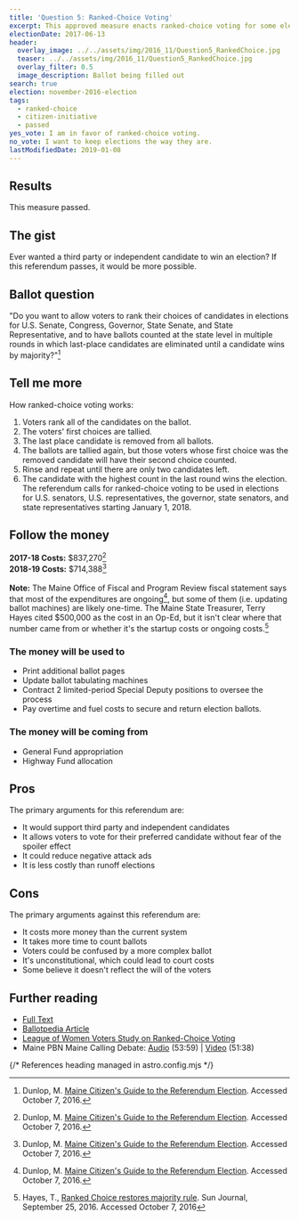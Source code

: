 ```yaml
---
title: 'Question 5: Ranked-Choice Voting'
excerpt: This approved measure enacts ranked-choice voting for some elections.
electionDate: 2017-06-13
header:
  overlay_image: ../../assets/img/2016_11/Question5_RankedChoice.jpg
  teaser: ../../assets/img/2016_11/Question5_RankedChoice.jpg
  overlay_filter: 0.5
  image_description: Ballot being filled out
search: true
election: november-2016-election
tags:
  - ranked-choice
  - citizen-initiative
  - passed
yes_vote: I am in favor of ranked-choice voting.
no_vote: I want to keep elections the way they are.
lastModifiedDate: 2019-01-08
---
```


## Results

This measure passed.

## The gist

Ever wanted a third party or independent candidate to win an election? If this referendum passes, it would be more possible.

## Ballot question

"Do you want to allow voters to rank their choices of candidates in elections for U.S. Senate, Congress, Governor, State Senate, and State Representative, and to have ballots counted at the state level in multiple rounds in which last-place candidates are eliminated until a candidate wins by majority?"[^2]

<YesNoTable yesContent={frontmatter.yes_vote} noContent={frontmatter.no_vote} />

## Tell me more

How ranked-choice voting works:

1. Voters rank all of the candidates on the ballot.
1. The voters' first choices are tallied.
1. The last place candidate is removed from all ballots.
1. The ballots are tallied again, but those voters whose first choice was the removed candidate will have their second choice counted.
1. Rinse and repeat until there are only two candidates left.
1. The candidate with the highest count in the last round wins the election.
   <br />
   The referendum calls for ranked-choice voting to be used in elections for U.S. senators, U.S. representatives, the governor, state senators, and state representatives starting January 1, 2018.

## Follow the money

**2017-18 Costs:** $837,270[^2]
<br />**2018-19 Costs:** $714,388[^2]
<br /><br />
**Note:** The Maine Office of Fiscal and Program Review fiscal statement says that most of the expenditures are ongoing[^2], but some of them (i.e. updating ballot machines) are likely one-time. The Maine State Treasurer, Terry Hayes cited $500,000 as the cost in an Op-Ed, but it isn't clear where that number came from or whether it's the startup costs or ongoing costs.[^3]

### The money will be used to

- Print additional ballot pages
- Update ballot tabulating machines
- Contract 2 limited-period Special Deputy positions to oversee the process
- Pay overtime and fuel costs to secure and return election ballots.

### The money will be coming from

- General Fund appropriation
- Highway Fund allocation

## Pros

The primary arguments for this referendum are:

- It would support third party and independent candidates
- It allows voters to vote for their preferred candidate without fear of the spoiler effect
- It could reduce negative attack ads
- It is less costly than runoff elections

## Cons

The primary arguments against this referendum are:

- It costs more money than the current system
- It takes more time to count ballots
- Voters could be confused by a more complex ballot
- It's unconstitutional, which could lead to court costs
- Some believe it doesn't reflect the will of the voters

## Further reading

- [Full Text](http://www.lwvme.org/files/RCV_Statutory_Language.pdf)
- [Ballotpedia Article](<https://ballotpedia.org/Maine_Ranked_Choice_Voting_Initiative,_Question_5_(2016)>)
- [League of Women Voters Study on Ranked-Choice Voting](http://www.lwvme.org/files/lwvmeIRV.pdf)
- Maine PBN Maine Calling Debate: [Audio](http://mainepublic.org/post/debate-ballot-question-5) (53:59) | [Video](http://video.mainepublic.org/video/2365879912/) (51:38)

{/* References heading managed in astro.config.mjs */}
[^1]: Ballotpedia State Desk. [Maine Ranked Choice Voting Initiative, Question 5 (2016)](https://ballotpedia.org/Maine_Ranked_Choice_Voting_Initiative,_Question_5_(2016)). Ballotpedia.  Accessed October 7, 2016.
[^2]: Dunlop, M. [Maine Citizen's Guide to the Referendum Election](http://www.state.me.us/sos/cec/elec/upcoming/citizensguide2016.pdf). Accessed October 7, 2016.
[^3]: Hayes, T., [Ranked Choice restores majority rule](http://www.sunjournal.com/news/columns-analysis/2016/09/25/ranked-choice-restores-majority-rule/1997089).  Sun Journal, September 25, 2016.  Accessed October 7, 2016
[^4]: Maine PBN.  [Debate: Ballot Question 5](http://mainepublic.org/post/debate-ballot-question-5).  Maine Calling.  Accessed November 7, 2016.
